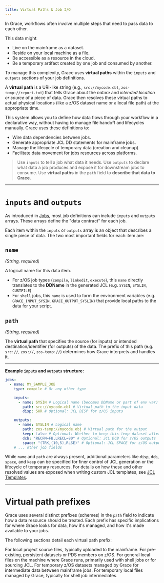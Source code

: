 ```yaml
---
title: Virtual Paths & Job I/O
---
```


In Grace, workflows often involve multiple steps that need to pass data to each other.

This data might:

- Live on the mainframe as a dataset.
- Reside on your local machine as a file.
- Be accessible as a resource in the cloud.
- Be a temporary artifact created by one job and consumed by another.

To manage this complexity, Grace uses **virtual paths** within the `inputs` and `outputs` sections of your job definitions.

A **virtual path** is a URI-like string (e.g., `src://mycode.cbl`, `zos-temp://report.txt`) that tells Grace about the _nature_ and _intended location or source_ of a piece of data. Grace then resolves these virtual paths to actual physical locations (like a z/OS dataset name or a local file path) at the appropriate time.

This system allows you to define how data flows through your workflow in a declarative way, without having to manage file handoff and lifecycles manually. Grace uses these definitions to:

- Wire data dependencies between jobs.
- Generate appropriate JCL DD statements for mainframe jobs.
- Manage the lifecycle of temporary data (creation and cleanup).
- Facilitate data movement for jobs resources across platforms.

> Use `inputs` to tell a job what data it needs. Use `outputs` to declare what data a job produces and expose it for downstream jobs to consume. Use **virtual paths** in the `path` field to **describe that data to Grace**.

---

# `inputs` and `outputs`

As introduced in [Jobs](/docs/yaml-spec/jobs), most job definitions can include `inputs` and `outputs` arrays. These arrays define the "data contract" for each job.

Each item within the `inputs` or `outputs` array is an object that describes a single piece of data. The two most important fields for each item are:

## `name`

_(String, required)_

A logical name for this data item.

- For z/OS job types (`compile`, `linkedit`, `execute`), this `name` directly translates to the **DDName** in the generated JCL (e.g. `SYSIN`, `SYSLIN`, `CUSTFILE`)
- For `shell` jobs, this `name` is used to form the environment variables (e.g. `GRACE_INPUT_SYSIN`, `GRACE_OUTPUT_SYSLIN`) that provide local paths to the data for your script.

## `path`

_(String, required)_

The **virtual path** that specifies the source (for inputs) or intended destination/identifier (for outputs) of the data. The prefix of this path (e.g. `src://`, `zos://`, `zos-temp://`) determines how Grace interprets and handles it.

---

**Example `inputs` and `outputs` structure:**

```yaml
jobs:
  - name: MY_SAMPLE_JOB
    type: compile # Or any other type

    inputs:
      - name: SYSIN # Logical name (becomes DDName or part of env var)
        path: src://mycode.cbl # Virtual path to the input data
        disp: SHR # Optional: JCL DISP for z/OS inputs

    outputs:
      - name: SYSLIN # Logical name
        path: zos-temp://mycode.obj # Virtual path for the output
        keep: false # Optional: Whether to keep this temp dataset after workflow completion
        dcb: "RECFM=FB,LRECL=80" # Optional: JCL DCB for z/OS outputs
        space: "(TRK,(10,5),RLSE)" # Optional: JCL SPACE for z/OS outputs
    # ... other job fields
```

While `name` and `path` are always present, additional parameters like `disp`, `dcb`, `space`, and `keep` can be specified for finer control of JCL generation or the lifecycle of temporary resources. For details on how these and other resolved values are exposed when writing custom JCL templates, see [JCL Templates](/docs/jcl-templates).

---

# Virtual path prefixes

Grace uses several distinct prefixes (schemes) in the `path` field to indicate how a data resource should be treated. Each prefix has specific implications for where Grace looks for data, how it's managed, and how it's made available to your jobs.

The following sections detail each virtual path prefix:

<Cards>
  <Card href="/docs/yaml-spec/virtual-paths/src" title="src://">
    For local project source files, typically uploaded to the mainframe.
  </Card>
  <Card href="/docs/yaml-spec/virtual-paths/zos" title="zos://">
    For pre-existing, persistent datasets or PDS members on z/OS.
  </Card>
  <Card href="/docs/yaml-spec/virtual-paths/file" title="file://">
    For general local files on the machine where Grace runs, primarily used with
    shell jobs or for sourcing JCL.
  </Card>
  <Card href="/docs/yaml-spec/virtual-paths/zos-temp" title="zos-temp://">
    For temporary z/OS datasets managed by Grace for intermediate data between
    mainframe jobs.
  </Card>
  <Card href="/docs/yaml-spec/virtual-paths/local-temp" title="local-temp://">
    For temporary local files managed by Grace, typically for shell job
    intermediates.
  </Card>
</Cards>
